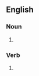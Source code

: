 {{also|Ragdolls|rag dolls}}

==English==

===Noun===
{{head|en|noun plural form}}

# {{plural of|ragdoll|lang=en}}

===Verb===
{{head|en|verb form}}

# {{en-third-person singular of|ragdoll}}